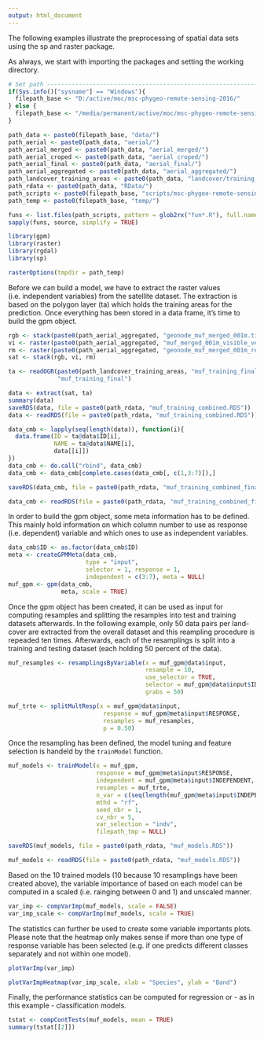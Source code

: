 ```yaml
---
output: html_document
---
```



The following examples illustrate the preprocessing of spatial data sets using
the sp and raster package.

As always, we start with importing the packages and setting the working
directory.
```r
# Set path ---------------------------------------------------------------------
if(Sys.info()["sysname"] == "Windows"){
  filepath_base <- "D:/active/moc/msc-phygeo-remote-sensing-2016/"
} else {
  filepath_base <- "/media/permanent/active/moc/msc-phygeo-remote-sensing-2016/"
}

path_data <- paste0(filepath_base, "data/")
path_aerial <- paste0(path_data, "aerial/")
path_aerial_merged <- paste0(path_data, "aerial_merged/")
path_aerial_croped <- paste0(path_data, "aerial_croped/")
path_aerial_final <- paste0(path_data, "aerial_final/")
path_aerial_aggregated <- paste0(path_data, "aerial_aggregated/")
path_landcover_training_areas <- paste0(path_data, "landcover/training_areas/")
path_rdata <- paste0(path_data, "RData/")
path_scripts <- paste0(filepath_base, "scripts/msc-phygeo-remote-sensing/src/functions/")
path_temp <- paste0(filepath_base, "temp/")

funs <- list.files(path_scripts, pattern = glob2rx("fun*.R"), full.names = TRUE)
sapply(funs, source, simplify = TRUE)
```


```r
library(gpm)
library(raster)
library(rgdal)
library(sp)

rasterOptions(tmpdir = path_temp)
```

Before we can build a model, we have to extract the raster values (i.e. independent variables) from the satellite dataset. The extraction is based on the polygon layer (ta) which holds the training areas for the prediction. Once everything has been stored in a data frame, it's time to build the gpm object.
```r
rgb <- stack(paste0(path_aerial_aggregated, "geonode_muf_merged_001m.tif"))
vi <- raster(paste0(path_aerial_aggregated, "muf_merged_001m_visible_vegetation_index.tif"))
rm <- raster(paste0(path_aerial_aggregated, "geonode_muf_merged_001m_redness_index_mean_21.tif"))
sat <- stack(rgb, vi, rm)

ta <- readOGR(paste0(path_landcover_training_areas, "muf_training_final.shp"),
              "muf_training_final")

data <- extract(sat, ta)
summary(data)
saveRDS(data, file = paste0(path_rdata, "muf_training_combined.RDS"))
data <- readRDS(file = paste0(path_rdata, "muf_training_combined.RDS"))

data_cmb <- lapply(seq(length(data)), function(i){
  data.frame(ID = ta@data$ID[i],
             NAME = ta@data$NAME[i],
             data[[i]])
})
data_cmb <- do.call("rbind", data_cmb)
data_cmb <- data_cmb[complete.cases(data_cmb[, c(1,3:7)]),]
```

```r
saveRDS(data_cmb, file = paste0(path_rdata, "muf_training_combined_final.RDS"))
```

```r
data_cmb <- readRDS(file = paste0(path_rdata, "muf_training_combined_final.RDS"))
```

In order to build the gpm object, some meta information has to be defined. This mainly hold information on which column number to use as response (i.e. dependent) variable and which ones to use as independent variables.
```r
data_cmb$ID <- as.factor(data_cmb$ID)
meta <- createGPMMeta(data_cmb, 
                      type = "input",
                      selector = 1, response = 1, 
                      independent = c(3:7), meta = NULL)
muf_gpm <- gpm(data_cmb, 
               meta, scale = TRUE)
```

Once the gpm object has been created, it can be used as input for computing
resamples and splitting the resamples into test and training datasets afterwards. In the following example, only 50 data pairs per land-cover are extracted from the overall dataset and this reampling procedure is repeaded ten times. Afterwards, each of the resamplings is split into a training and testing dataset (each holding 50 percent of the data).
```r
muf_resamples <- resamplingsByVariable(x = muf_gpm@data$input, 
                                       resample = 10, 
                                       use_selector = TRUE,
                                       selector = muf_gpm@data$input$ID,
                                       grabs = 50)

muf_trte <- splitMultResp(x = muf_gpm@data$input, 
                           response = muf_gpm@meta$input$RESPONSE,
                           resamples = muf_resamples,
                           p = 0.50)
```

Once the resampling has been defined, the model tuning and feature selection is
handeld by the ``trainModel`` function.
```r
muf_models <- trainModel(x = muf_gpm,
                         response = muf_gpm@meta$input$RESPONSE, 
                         independent = muf_gpm@meta$input$INDEPENDENT,
                         resamples = muf_trte, 
                         n_var = c(seq(length(muf_gpm@meta$input$INDEPENDENT))),
                         mthd = "rf", 
                         seed_nbr = 1, 
                         cv_nbr = 5,
                         var_selection = "indv",
                         filepath_tmp = NULL)

```

```r
saveRDS(muf_models, file = paste0(path_rdata, "muf_models.RDS"))
```

```r
muf_models <- readRDS(file = paste0(path_rdata, "muf_models.RDS"))
```

Based on the 10 trained models (10 because 10 resamplings have been created above), the variable importance of based on each model can be computed in a scaled (i.e. rainging between 0 and 1) and unscaled manner.
```r
var_imp <- compVarImp(muf_models, scale = FALSE)
var_imp_scale <- compVarImp(muf_models, scale = TRUE)

```

The statistics can further be used to create some variable importants plots. Please note that the heatmap only makes sense if more than one type of response variable has been selected (e.g. if one predicts different classes separately and not within one model).
```r
plotVarImp(var_imp)

plotVarImpHeatmap(var_imp_scale, xlab = "Species", ylab = "Band")
```

Finally, the performance statistics can be computed for regression or - as in this example - classification models.
```r
tstat <- compContTests(muf_models, mean = TRUE)
summary(tstat[[2]])
```
